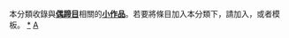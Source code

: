 {{Catnav|頁面分類|自然科学|……|动物|……|哺乳類|真獸下綱|啮齿目}}
{{hiddencat}}
本分類收錄與'''[[偶蹄目|偶蹄目]]'''相關的'''[[Wikipedia:小作品|小作品]]'''。若要將條目加入本分類下，請加入'''{{tl|偶蹄目小作品}}'''，或者'''{{tl|Artiodactyla-stub}}'''模板。
[[category:偶蹄目|*]]
[[category:哺乳類小作品|A]]